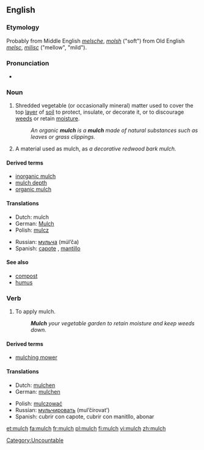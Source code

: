 {{see|Mulch}}

==English==
{{wikipedia}}

===Etymology===
Probably from Middle English ''[[melsche]]'', ''[[molsh]]'' ("soft") from Old English ''[[melsc]]'', ''[[milisc]]'' ("mellow", "mild").

===Pronunciation===
* {{IPA|/mʌltʃ/}}

===Noun===
{{en-noun|es|-}}

# {{context|uncountable|agriculture}} Shredded vegetable (or occasionally mineral) matter used to cover the top [[layer]] of [[soil]] to protect, insulate, or decorate it, or to discourage [[weed]]s or retain [[moisture]].
#:''An organic '''mulch''' is a '''mulch''' made of natural substances such as leaves or grass clippings.''
# {{context|countable|agriculture}} A material used as mulch, as ''a decorative redwood bark mulch.''

====Derived terms====
* [[inorganic mulch]]
* [[mulch depth]]
* [[organic mulch]]

====Translations====
{{top}}
*Dutch: mulch
*German: [[Mulch]] {{m}}
*Polish: [[mulcz]] {{m}}
{{mid}}
*Russian: [[мульча]] (múl’ča) {{f}}
*Spanish: [[capote]] {{m}}, [[mantillo]] {{m}}
{{bottom}}

====See also====
*[[compost]]
*[[humus]]

===Verb===
{{en-verb|mulch|es}}

# {{agriculture}} To apply mulch.
#:'''''Mulch''' your vegetable garden to retain moisture and keep weeds down.''

====Derived terms====
* [[mulching mower]]

====Translations====
{{trans-top|To apply mulch}}
*Dutch: [[mulchen]]
*German: [[mulchen#German|mulchen]]
{{trans-mid}}
*Polish: [[mulczować]]
*Russian: [[мульчировать]] (mul’čírovat’)
*Spanish: cubrir con capote, cubrir con manitllo, abonar
{{trans-bottom}}

[[Category:Uncountable]]

[[et:mulch]]
[[fa:mulch]]
[[fr:mulch]]
[[pl:mulch]]
[[fi:mulch]]
[[vi:mulch]]
[[zh:mulch]]